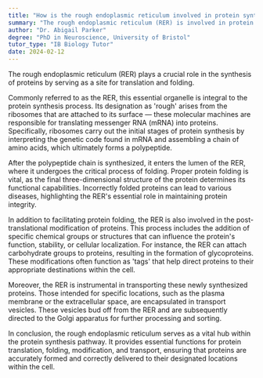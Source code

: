```yaml
---
title: "How is the rough endoplasmic reticulum involved in protein synthesis?"
summary: "The rough endoplasmic reticulum (RER) is involved in protein synthesis by providing a site for protein translation and folding."
author: "Dr. Abigail Parker"
degree: "PhD in Neuroscience, University of Bristol"
tutor_type: "IB Biology Tutor"
date: 2024-02-12
---
```


The rough endoplasmic reticulum (RER) plays a crucial role in the synthesis of proteins by serving as a site for translation and folding.

Commonly referred to as the RER, this essential organelle is integral to the protein synthesis process. Its designation as 'rough' arises from the ribosomes that are attached to its surface — these molecular machines are responsible for translating messenger RNA (mRNA) into proteins. Specifically, ribosomes carry out the initial stages of protein synthesis by interpreting the genetic code found in mRNA and assembling a chain of amino acids, which ultimately forms a polypeptide.

After the polypeptide chain is synthesized, it enters the lumen of the RER, where it undergoes the critical process of folding. Proper protein folding is vital, as the final three-dimensional structure of the protein determines its functional capabilities. Incorrectly folded proteins can lead to various diseases, highlighting the RER's essential role in maintaining protein integrity.

In addition to facilitating protein folding, the RER is also involved in the post-translational modification of proteins. This process includes the addition of specific chemical groups or structures that can influence the protein's function, stability, or cellular localization. For instance, the RER can attach carbohydrate groups to proteins, resulting in the formation of glycoproteins. These modifications often function as 'tags' that help direct proteins to their appropriate destinations within the cell.

Moreover, the RER is instrumental in transporting these newly synthesized proteins. Those intended for specific locations, such as the plasma membrane or the extracellular space, are encapsulated in transport vesicles. These vesicles bud off from the RER and are subsequently directed to the Golgi apparatus for further processing and sorting.

In conclusion, the rough endoplasmic reticulum serves as a vital hub within the protein synthesis pathway. It provides essential functions for protein translation, folding, modification, and transport, ensuring that proteins are accurately formed and correctly delivered to their designated locations within the cell.
    